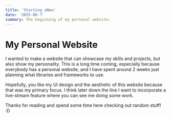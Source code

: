 ```yaml
---
title: 'Starting aNew'
date: '2025-06-7'
summary: The beginning of my personal website.
---
```


# My Personal Website

I wanted to make a website that can showcase my skills and projects, but also show my personality.
This is a long time coming, especially because everybody has a personal website, and I have spent around 2 weeks just planning what
libraries and frameworks to use.

Hopefully, you like my UI design and the aesthetic of this website because that was my primary focus.
I think later down the line I want to incorporate a live-stream feature where you can see me doing some work.

Thanks for reading and spend some time here checking out random stuff!
:D
